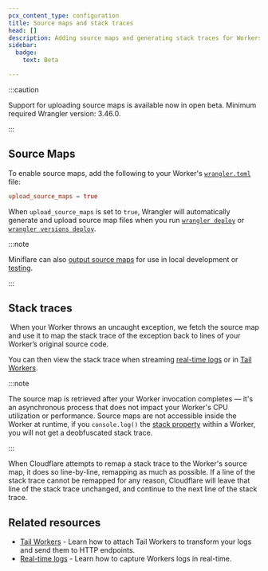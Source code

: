 ```yaml
---
pcx_content_type: configuration
title: Source maps and stack traces
head: []
description: Adding source maps and generating stack traces for Workers.
sidebar:
  badge:
    text: Beta

---
```



<Render file="source-maps" product="workers" />

:::caution


Support for uploading source maps is available now in open beta. Minimum required Wrangler version: 3.46.0.


:::

## Source Maps

To enable source maps, add the following to your Worker's [`wrangler.toml`](/workers/wrangler/configuration/) file:

```toml
upload_source_maps = true
```

When `upload_source_maps` is set to `true`, Wrangler will automatically generate and upload source map files when you run [`wrangler deploy`](/workers/wrangler/commands/#deploy) or [`wrangler versions deploy`](/workers/wrangler/commands/#deploy-2).
​​

:::note


Miniflare can also [output source maps](https://miniflare.dev/developing/source-maps) for use in local development or [testing](/workers/testing/integration-testing/#miniflares-api).


:::

## Stack traces

​​
When your Worker throws an uncaught exception, we fetch the source map and use it to map the stack trace of the exception back to lines of your Worker’s original source code.

You can then view the stack trace when streaming [real-time logs](/workers/observability/logs/real-time-logs/) or in [Tail Workers](/workers/observability/logs/tail-workers/).

:::note


The source map is retrieved after your Worker invocation completes — it's an asynchronous process that does not impact your Worker's CPU utilization or performance. Source maps are not accessible inside the Worker at runtime, if you `console.log()` the [stack property](https://developer.mozilla.org/en-US/docs/Web/JavaScript/Reference/Global_Objects/Error/stack) within a Worker, you will not get a deobfuscated stack trace.


:::

When Cloudflare attempts to remap a stack trace to the Worker's source map, it does so line-by-line, remapping as much as possible. If a line of the stack trace cannot be remapped for any reason, Cloudflare will leave that line of the stack trace unchanged, and continue to the next line of the stack trace.

## Related resources

* [Tail Workers](/workers/observability/logs/logpush/) - Learn how to attach Tail Workers to transform your logs and send them to HTTP endpoints.
* [Real-time logs](/workers/observability/logs/real-time-logs/) - Learn how to capture Workers logs in real-time.
